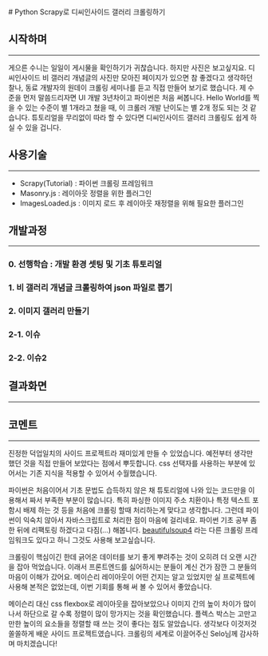 
<LayoutBase type="mdx" date="2016.11">
  # Python Scrapy로 디씨인사이드 갤러리 크롤링하기

  ## 시작하며
  ---
  게으른 수니는 일일이 게시물을 확인하기가 귀찮습니다. 하지만 사진은 보고싶지요. 디씨인사이드 비 갤러리 개념글의 사진만 모아진 페이지가 있으면 참 좋겠다고 생각하던 찰나, 동료 개발자의 원데이 크롤링 세미나를 듣고 직접 만들어 보기로 했습니다. 제 수준을 먼저 말씀드리자면 UI 개발 3년차이고 파이썬은 처음 써봅니다. Hello World를 찍을 수 있는 수준이 별 1개라고 쳤을 때, 이 크롤러 개발 난이도는 별 2개 정도 되는 것 같습니다. 튜토리얼을 무리없이 따라 할 수 있다면 디씨인사이드 갤러리 크롤링도 쉽게 하실 수 있을 겁니다.

  ## 사용기술
  ---
  - Scrapy(Tutorial) : 파이썬 크롤링 프레임워크
  - Masonry.js : 레이아웃 정렬을 위한 플러그인
  - ImagesLoaded.js : 이미지 로드 후 레이아웃 재정렬을 위해 필요한 플러그인

  ## 개발과정
  ---
  ### 0. 선행학습 : 개발 환경 셋팅 및 기초 튜토리얼

  ### 1. 비 갤러리 개념글 크롤링하여 json 파일로 뽑기

  ### 2. 이미지 갤러리 만들기

  ### 2-1. 이슈

  ### 2-2. 이슈2

  ## 결과화면
  ---

  ## 코멘트
  ---
  진정한 덕업일치의 사이드 프로젝트라 재미있게 만들 수 있었습니다. 예전부터 생각만 했던 것을 직접 만들어 보았다는 점에서 뿌듯합니다. css 선택자를 사용하는 부분에 있어서는 기존 지식을 적용할 수 있어서 수월했습니다.

  파이썬은 처음이어서 기초 문법도 습득하지 않은 채 튜토리얼에 나와 있는 코드만을 이용해서 짜서 부족한 부분이 많습니다. 특히 파싱한 이미지 주소 치환이나 특정 텍스트 포함시 배제 하는 것 등을 처음에 크롤링 할때 처리하는게 맞다고 생각합니다. 그런데 파이썬이 익숙치 않아서 자바스크립트로 처리한 점이 마음에 걸리네요. 파이썬 기초 공부 좀 한 뒤에 리팩토링 하겠다고 다짐(...) 해봅니다. [beautifulsoup4](https://www.crummy.com/software/BeautifulSoup/bs4/doc/) 라는 다른 크롤링 프레임워크도 있다고 하니 그것도 사용해 보고싶습니다.

  크롤링이 핵심이긴 한데 긁어온 데이터를 보기 좋게 뿌려주는 것이 오히려 더 오랜 시간을 잡아 먹었습니다. 이래서 프론트엔드를 싫어하시는 분들이 계신 건가 잠깐 그 분들의 마음이 이해가 갔어요. 메이슨리 레이아웃이 어떤 건지는 알고 있었지만 실 프로젝트에 사용해 본적은 없었는데, 이번 기회를 통해 써 볼 수 있어서 좋았습니다.

  메이슨리 대신 css flexbox로 레이아웃을 잡아보았으나 이미지 간의 높이 차이가 많이 나서 하단으로 갈 수록 정렬이 많이 망가지는 것을 확인했습니다. 플렉스 박스는 고만고만한 높이의 요소들을 정렬할 때 쓰는 것이 좋다는 점도 알았습니다. 생각보다 이것저것 쏠쏠하게 배운 사이드 프로젝트였습니다. 크롤링의 세계로 이끌어주신 Selo님께 감사하며 마치겠습니다!
</LayoutBase>